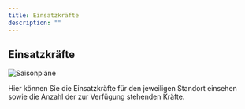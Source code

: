 ```yaml
---
title: Einsatzkräfte
description: ""
---
```


## Einsatzkräfte

<Frame>
  <img
    className="block"
    src="/images/saisonplanung-einsatzkraefte.png"
    alt="Saisonpläne"
  />
</Frame>

Hier können Sie die Einsatzkräfte für den jeweiligen Standort einsehen sowie die Anzahl der zur Verfügung stehenden Kräfte.

